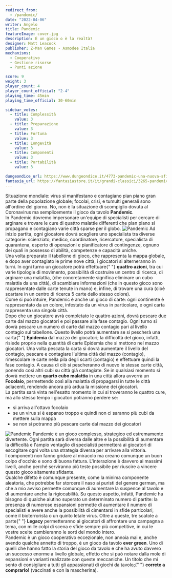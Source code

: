 ```yaml
---
redirect_from:
  - /pandemic/
date: "2022-04-06"
writer: Angelo
title: Pandemic
featureImage: cover.jpg
description: È un gioco o è la realtà?
designer: Matt Leacock
publisher: Z-Man Games - Asmodee Italia
mechanisms:
  - Cooperativo
  - Gestione risorse
  - Punti azione

score: 9
weight: 3
player_count: 4
player_count_official: "2-4"
playing_time: 45min
playing_time_official: 30-60min

sidebar_votes:
  - title: Complessità
    value: 3
  - title: Preparazione
    value: 3
  - title: Fortuna
    value: 3
  - title: Longevità
    value: 3
  - title: Componenti
    value: 3
  - title: Portabilità
    value: 3

dungeondice_url: https://www.dungeondice.it/4773-pandemic-una-nuova-sfida.html
fantasia_url: https://fantasiastore.it/it/grandi-classici/3265-pandemic-una-nuova-sfida.html
---
```


<Setting>
  Situazione mondiale: virus si manifestano e contagiano pian piano gran parte
  della popolazione globale; focolai, crisi, e tumulti generali sono all'ordine
  del giorno. No, non è la situazione di scompiglio dovuta al Coronavirus ma
  semplicemente il gioco da tavolo <strong>Pandemic</strong>.
  <br />
  In Pandemic dovremo impersonare un'equipe di specialisti per cercare di
  arginare e trovare le cure di quattro malattie differenti che pian piano si
  propagano e contagiano varie città sparse per il globo.
</Setting>

<img src="./game1.jpg" alt="Pandemic" />

<Rules>
  Ad inizio partita, ogni giocatore dovrà scegliere uno specialista tra diverse
  categorie: scienziato, medico, coordinatore, ricercatore, specialista di
  quarantena, esperto di operazioni e pianificatore di contingenze, ognuno dei
  quali in possesso di abilità, competenze e capacità uniche.
  <br />
  Una volta preparato il tabellone di gioco, che rappresenta la mappa globale, e
  dopo aver contagiato le prime nove città, i giocatori si alterneranno in
  turni. In ogni turno un giocatore potrà effettuare{" "}
  <strong>quattro azioni</strong>, tra cui varie tipologie di movimento,
  possibilità di costruire un centro di ricerca, di arginare una malattia, (che
  concretamente significa eliminare un cubo malattia da una città), di scambiare
  informazioni (che in questo gioco sono rappresentate dalle carte tenute in
  mano) e, infine, di trovare una cura (cioè scartare in un centro di ricerca 5
  carte dello stesso colore).
  <br /> Come si può intuire, Pandemic è anche un gioco di carte: ogni continente
  è rappresentato da un colore, infestato da un virus in particolare, e ogni carta
  rappresenta una singola città.
  <br /> Dopo che un giocatore avrà completato le quattro azioni, dovrà pescare
  due carte dal mazzo giocatori e poi passare alla fase contagio. Ogni turno si
  dovrà pescare un numero di carte dal mazzo contagio pari al livello contagio
  sul tabellone. Questo livello potrà aumentare se si pescherà una carta{" "}
  <strong>Epidemia</strong> dal mazzo dei giocatori; la difficoltà del gioco,
  infatti, risiede proprio nella quantità di carte Epidemia che si mettono nel
  mazzo giocatori. Una volta pescata la carta si dovrà aumentare il livello del
  contagio, pescare e contagiare l'ultima città del mazzo (contagio),
  rimescolare le carte nella pila degli scarti (contagio) e effettuare quindi la
  fase contagio. A causa di ciò si pescheranno di nuovo le stesse carte città,
  ponendo così altri cubi su città già contagiate. Se in qualsiasi momento si
  dovrà mettere un <strong>quarto cubo malattia</strong> in una città allora
  avverrà un <strong>Focolaio</strong>, permettendo così alla malattia di
  propagarsi in tutte le città adiacenti, rendendo ancora più ardua la missione
  dei giocatori.
  <br /> La partita sarà vinta nell'esatto momento in cui si troveranno le quattro
  cure, ma allo stesso tempo i giocatori potranno perdere se:
  <ul>
    <li>si arriva all'ottavo focolaio</li>
    <li>
      se un virus si è espanso troppo e quindi non ci saranno più cubi da
      mettere sulla mappa
    </li>
    <li>se non si potranno più pescare carte dal mazzo dei giocatori</li>
  </ul>
</Rules>

<img src="./game2.jpg" alt="Pandemic" />

<Feedback>
  Pandemic è un gioco complesso, strategico ed estremamente divertente. Ogni
  partita sarà diversa dalle altre e la possibilità di aumentare la difficoltà e
  l'ampio ventaglio di specialisti permetterà ai giocatori di escogitare ogni
  volta una strategia diversa per arrivare alla vittoria.
  <br /> I componenti non fanno gridare al miracolo ma creano comunque un buon colpo
  d'occhio e sono di buona fattura. L'interazione è davvero ai massimi livelli, anche
  perché serviranno più teste possibile per riuscire a vincere questo gioco altamente
  sfidante.
  <br /> Qualche difetto è comunque presente, come la minima componente
  aleatoria, che potrebbe far storcere il naso ai puristi del genere german, ma
  che a mio avviso permette comunque di aumentare la suspence al tavolo e di
  aumentare anche la rigiocabilità. Su questo aspetto, infatti, Pandemic ha
  bisogno di qualche aiutino superato un determinato numero di partite: la
  presenza di numerose espansioni permette di aumentare il numero di specialisti
  e avere anche la possibilità di cimentarsi in sfide particolari, come il
  bioterrorista o un quinto letale virus. Oltre a queste, tre scatole a parte{" "}
  <strong>Legacy</strong> permetteranno ai giocatori di affrontare una campagna
  a tema, con mille colpi di scena e sfide sempre più competitive, in cui le
  vostre scelte cambieranno le sorti del mondo intero.
  <br />
  Pandemic è un gioco cooperativo eccezionale, non annoia mai e, anche avendo
  qualche annetto di troppo, è un gioco da tavolo <strong>ever green</strong>.
  Uno di quelli che hanno fatto la storia del gioco da tavolo e che ha avuto
  davvero un successo enorme a livello globale, effetto che si può notare dalla
  mole di espansioni e varianti realizzate con queste meccaniche. Un titolo che
  mi sento di consigliare a tutti gli appassionati di giochi da tavolo;{" "}
  <strong>correte a comprarlo!</strong> (vaccinati e con la mascherina).
</Feedback>

<Instagram id="CcAfNHRjfpY" />
